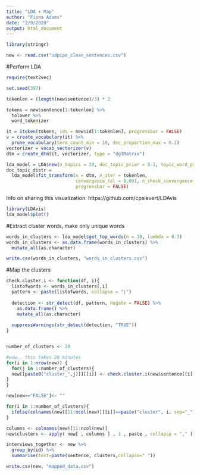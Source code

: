 ```yaml
---
title: "LDA + Map"
author: "Fiona Adams"
date: "2/9/2020"
output: html_document
---
```

```r
library(stringr)
```

```r
new <- read.csv("udpipe_clean_sentences.csv")
```

#Perform LDA
```r
require(text2vec)

set.seed(397)

tokenlen = (length(new$sentence)/3) * 2

tokens = new$sentence[1:tokenlen] %>% 
  tolower %>%
  word_tokenizer

it = itoken(tokens, ids = new$id[1:tokenlen], progressbar = FALSE)
v = create_vocabulary(it) %>% 
  prune_vocabulary(term_count_min = 10, doc_proportion_max = 0.2)
vectorizer = vocab_vectorizer(v)
dtm = create_dtm(it, vectorizer, type = "dgTMatrix")

lda_model = LDA$new(n_topics = 20, doc_topic_prior = 0.1, topic_word_prior = 0.01)
doc_topic_distr = 
  lda_model$fit_transform(x = dtm, n_iter = tokenlen, 
                          convergence_tol = 0.001, n_check_convergence = 25, 
                          progressbar = FALSE)
```

Info on sharing this visualization: https://github.com/cpsievert/LDAvis
```r
library(LDAvis)
lda_model$plot()
```

#Extract cluster words, make only unique words
```r
words_in_clusters <- lda_model$get_top_words(n = 30, lambda = 0.3)
words_in_clusters <- as.data.frame(words_in_clusters) %>% 
  mutate_all(as.character)

write.csv(words_in_clusters, "words_in_clusters.csv")
```

#Map the clusters
```r
check.cluster.i <- function(df, i){
  listofwords <- words_in_clusters[,i]
  pattern <- paste(listofwords, collapse = "|")
  
  detection <- str_detect(df, pattern, negate = FALSE) %>%
    as.data.frame() %>% 
    mutate_all(as.character)
  
  suppressWarnings(str_detect(detection, "TRUE"))
}


number_of_clusters <- 20

#wow.. this takes 20 minutes
for(i in 1:nrow(new)) {
  for(j in 1:number_of_clusters){
  new[[paste0("cluster_",j)]][[i]] <- check.cluster.i(new$sentence[[i]], j)
}
}

new[new=="FALSE"]<- ""
```

```r
for(i in 1:number_of_clusters){
  ifelse(colnames(new)[11:ncol(new)][[i]]==paste("cluster", i, sep="_"), new[11:ncol(new)][[i]] <- str_replace(new[11:ncol(new)][[i]], "TRUE", paste(i)), "breaks")
}
```
 
```r
columns <- colnames(new)[11:ncol(new)]
new$clusters <- apply( new[ , columns ] , 1 , paste , collapse = "," )
```

```r
interviews_together <- new %>%
  group_by(id) %>%
  summarise(text=paste(sentence, clusters,collapse=" "))
```

```r
write.csv(new, "mapped_data.csv")
```





